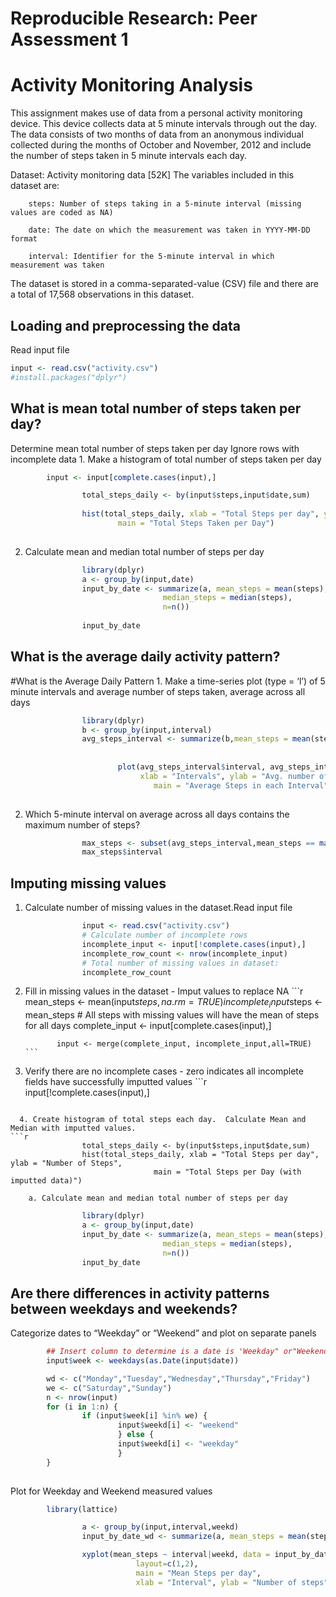 # Reproducible Research: Peer Assessment 1
Activity Monitoring Analysis
========================================================
This assignment makes use of data from a personal activity monitoring device. This device collects data at 5 minute intervals through out the day. The data consists of two months of data from an anonymous individual collected during the months of October and November, 2012 and include the number of steps taken in 5 minute intervals each day.

Dataset: Activity monitoring data [52K]
The variables included in this dataset are:

        steps: Number of steps taking in a 5-minute interval (missing values are coded as NA)
        
        date: The date on which the measurement was taken in YYYY-MM-DD format
        
        interval: Identifier for the 5-minute interval in which measurement was taken

The dataset is stored in a comma-separated-value (CSV) file and there are a total of 17,568 observations in this dataset.


## Loading and preprocessing the data
Read input file
```r

input <- read.csv("activity.csv")
#install.packages("dplyr")

```


## What is mean total number of steps taken per day?

Determine mean total number of steps taken per day
        Ignore rows with incomplete data
  1. Make a histogram of total number of steps taken per day
```r
        input <- input[complete.cases(input),]

                total_steps_daily <- by(input$steps,input$date,sum)
        
                hist(total_steps_daily, xlab = "Total Steps per day", ylab = "Number of Steps",
                        main = "Total Steps Taken per Day")
        
```


  2. Calculate mean and median total number of steps per day
``` r
        
                library(dplyr)
                a <- group_by(input,date)
                input_by_date <- summarize(a, mean_steps = mean(steps),
                                  median_steps = median(steps),
                                  n=n())
                                
                input_by_date

```



## What is the average daily activity pattern?


#What is the Average Daily Pattern
         1. Make a time-series plot (type = 'l') of 5 minute intervals and average number of steps
               taken, average across all days
```r

                library(dplyr)                
                b <- group_by(input,interval)                
                avg_steps_interval <- summarize(b,mean_steps = mean(steps),n=n())
                
                
                        plot(avg_steps_interval$interval, avg_steps_interval$mean_steps,type = "l", 
                             xlab = "Intervals", ylab = "Avg. number of steps",
                                main = "Average Steps in each Interval")
                
```

2. Which 5-minute interval on average across all days contains the maximum number of steps?
                
```r
        
                max_steps <- subset(avg_steps_interval,mean_steps == max(avg_steps_interval$mean_steps))
                max_steps$interval

```


## Imputing missing values

  1. Calculate number of missing values in the dataset.Read input file

```r
                input <- read.csv("activity.csv")
                # Calculate number of incomplete rows
                incomplete_input <- input[!complete.cases(input),]
                incomplete_row_count <- nrow(incomplete_input)
                # Total number of missing values in dataset:
                incomplete_row_count
```
  
  
  2. Fill in missing values in the dataset - Imput values to replace NA
      ```r
                mean_steps <- mean(input$steps, na.rm = TRUE)
                incomplete_input$steps <- mean_steps
                # All steps with missing values will have the mean of steps for all days
                complete_input <- input[complete.cases(input),]
                
                input <- merge(complete_input, incomplete_input,all=TRUE)
    ```
    
  3.  Verify there are no incomplete cases - zero indicates all incomplete fields have successfully imputted values
     ```r
                input[!complete.cases(input),]
                        
```
        
  4. Create histogram of total steps each day.  Calculate Mean and Median with imputted values.
```r

                total_steps_daily <- by(input$steps,input$date,sum)
                hist(total_steps_daily, xlab = "Total Steps per day", ylab = "Number of Steps",
                                main = "Total Steps per Day (with imputted data)")    

```
        
        a. Calculate mean and median total number of steps per day
```r
        
                library(dplyr)
                a <- group_by(input,date)
                input_by_date <- summarize(a, mean_steps = mean(steps),
                                  median_steps = median(steps),
                                  n=n())
                input_by_date

```


## Are there differences in activity patterns between weekdays and weekends?

Categorize dates to "Weekday" or "Weekend" and plot on separate panels
```r
        ## Insert column to determine is a date is 'Weekday" or"Weekend"
        input$week <- weekdays(as.Date(input$date))

        wd <- c("Monday","Tuesday","Wednesday","Thursday","Friday")
        we <- c("Saturday","Sunday")
        n <- nrow(input)
        for (i in 1:n) {
                if (input$week[i] %in% we) {
                        input$weekd[i] <- "weekend"
                        } else {
                        input$weekd[i] <- "weekday"        
                        }
        }
                
```

Plot for Weekday and Weekend measured values
```r

        library(lattice)

                a <- group_by(input,interval,weekd)
                input_by_date_wd <- summarize(a, mean_steps = mean(steps),n=n())

                xyplot(mean_steps ~ interval|weekd, data = input_by_date_wd, type = 'l',
                            layout=c(1,2),
                            main = "Mean Steps per day",
                            xlab = "Interval", ylab = "Number of steps")
```